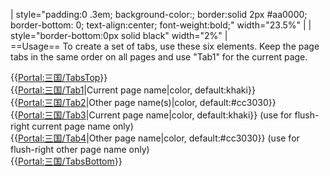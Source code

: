 <includeonly>| style="padding:0 .3em; background-color:{{{2|#e8f0ff}}}; border:solid 2px #aa0000; border-bottom: 0; text-align:center; font-weight:bold;" width="23.5%" | {{{1|Tab 1}}}
| style="border-bottom:0px solid black" width="2%" |  </includeonly><noinclude>
<br clear="all">
==Usage==
To create a set of tabs, use these six elements. Keep the page tabs in the same order on all pages and use "Tab1" for the current page.

{{[[Portal:三国/TabsTop|Portal:三国/TabsTop]]}}<br>
{{[[Portal:三国/Tab1|Portal:三国/Tab1]]|Current page name|color, default:khaki}}<br>
{{[[Portal:三国/Tab2|Portal:三国/Tab2]]|Other page name(s)|color, default:#cc3030}}<br>
{{[[Portal:三国/Tab3|Portal:三国/Tab3]]|Current page name|color, default:khaki}} (use for flush-right current page name only)<br>
{{[[Portal:三国/Tab4|Portal:三国/Tab4]]|Other page name|color, default:#cc3030}} (use for flush-right other page name only)<br>
{{[[Portal:三国/TabsBottom|Portal:三国/TabsBottom]]}}
</noinclude>